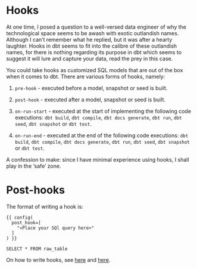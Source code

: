 # Hooks

At one time, I posed a question to a well-versed data engineer of why the technological space seems to be awash with exotic outlandish names. Although I can't remember what he replied, but it was after a hearty laughter. Hooks in dbt seems to fit into the calibre of these outlandish names, for there is nothing regarding its purpose in dbt which seems to suggest it will lure and capture your data, read the prey in this case. 


You could take hooks as customized SQL models that are out of the box when it comes to dbt. There are various forms of hooks, namely:

1. `pre-hook` - executed before a model, snapshot or seed is built.

2. `post-hook` - executed after a model, snapshot or seed is built. 

3. `on-run-start` - executed at the start of implementing the following code executions: `dbt build`, `dbt compile`, `dbt docs generate`, `dbt run`, `dbt seed`, `dbt snapshot` or `dbt test`. 

4. `on-run-end` - executed at the end of the following code executions: `dbt build`, `dbt compile`, `dbt docs generate`, `dbt run`, `dbt seed`, `dbt snapshot` or `dbt test`. 

A confession to make: since I have minimal experience using hooks, I shall play in the 'safe' zone. 

# Post-hooks

The format of writing a hook is:

```
{{ config(
  post_hook=[
    "<Place your SQl query here>"
  ]
) }}

SELECT * FROM raw_table

```

On how to write hooks, see [here](https://docs.getdbt.com/docs/build/hooks-operations) and [here](https://www.y42.com/docs/dbt-models/hooks).


















